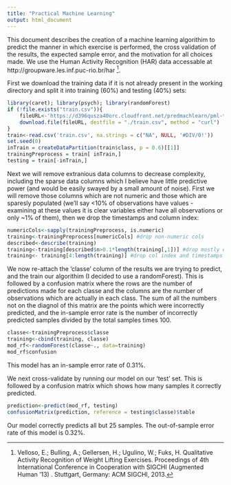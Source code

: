 ```yaml
---
title: "Practical Machine Learning"
output: html_document
---
```

This document describes the creation of a machine learning algorithim to predict the manner in which exercise is performed, the cross validation of the results, the expected sample error, and the motivation for all choices made.  We use the Human Activity Recognition (HAR) data accessable at http://groupware.les.inf.puc-rio.br/har [^1].

First we download the training data if it is not already present in the working directory and split it into training (60%) and testing (40%) sets:
```r
library(caret); library(psych); library(randomForest)
if (!file.exists("train.csv")){
    fileURL<-'https://d396qusza40orc.cloudfront.net/predmachlearn/pml-training.csv'
    download.file(fileURL, destfile = "./train.csv", method = "curl")
}
train<-read.csv('train.csv', na.strings = c("NA", NULL, '#DIV/0!'))
set.seed(0)
inTrain = createDataPartition(train$class, p = 0.6)[[1]]
trainingPreprocess = train[ inTrain,]
testing = train[-inTrain,]
```
Next we will remove extranious data columns to decrease complexity, including the sparse data columns which I believe have little predictive power (and would be easily swayed by a small amount of noise).  First we will remove those columns which are not numeric and those which are sparesly populated (we'll say <10% of observations have values - examining at these values it is clear variables either have all observations or only ~1% of them), then we drop the timestamps and column index:
```r
numericCols<-sapply(trainingPreprocess, is.numeric)
training<-trainingPreprocess[numericCols] #drop non-numeric cols
described<-describe(training)
training<-training[described$n>0.1*length(training[,1])] #drop mostly empty cols
training<- training[4:length(training)] #drop col index and timestamps
```
We now re-attach the 'classe' column of the results we are trying to predict, and the train our algorithim (I decided to use a randomForest).  This is followed by a confusion matrix where the rows are the number of predictions made for each classe and the columns are the number of observations which are actually in each class.  The sum of all the numbers not on the diagnol of this matrix are the points which were incorrectly predicted, and the in-sample error rate is the number of incorrectly predicted samples divided by the total samples times 100.
```r
classe<-trainingPreprocess$classe
training<-cbind(training, classe)
mod_rf<-randomForest(classe~., data=training)
mod_rf$confusion
```

This model has an in-sample error rate of 0.31%.

We next cross-validate by running our model on our 'test' set.  This is followed by a confusion matrix which shows how many samples it correctly predicted.

```r
prediction<-predict(mod_rf, testing)
confusionMatrix(prediction, reference = testing$classe)$table
```
Our model correctly predicts all but 25 samples. The out-of-sample error rate of this model is 0.32%.

[^1]: Velloso, E.; Bulling, A.; Gellersen, H.; Ugulino, W.; Fuks, H. Qualitative Activity Recognition of Weight Lifting Exercises. Proceedings of 4th International Conference in Cooperation with SIGCHI (Augmented Human '13) . Stuttgart, Germany: ACM SIGCHI, 2013.